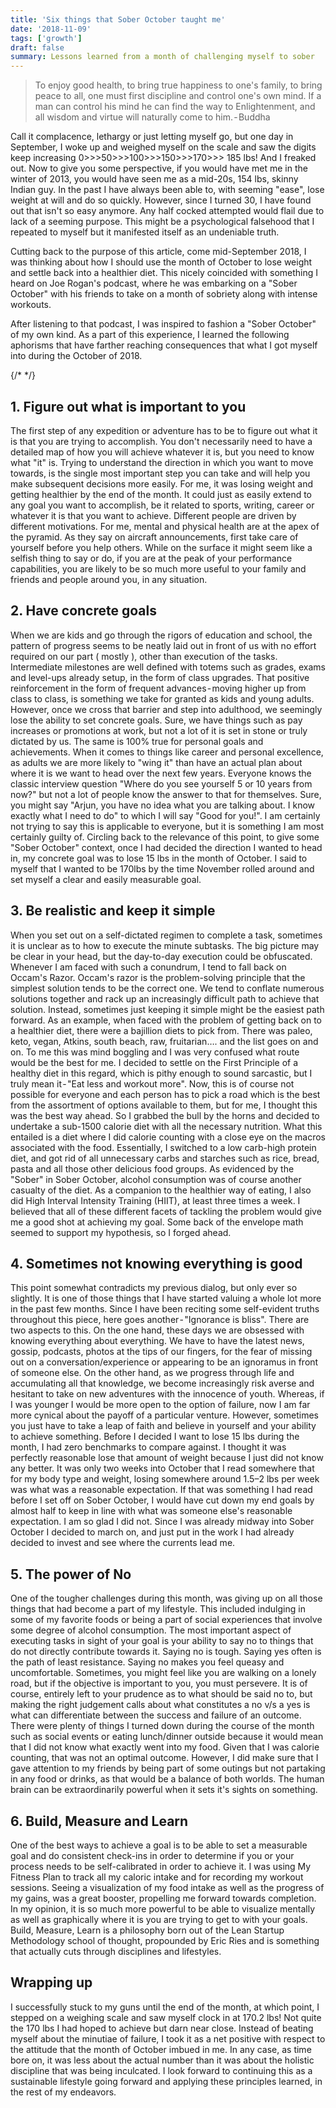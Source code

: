 ```yaml
---
title: 'Six things that Sober October taught me'
date: '2018-11-09'
tags: ['growth']
draft: false
summary: Lessons learned from a month of challenging myself to sober
---
```


> To enjoy good health, to bring true happiness to one's family, to bring peace to all, one must first discipline and control one's own mind. If a man can control his mind he can find the way to Enlightenment, and all wisdom and virtue will naturally come to him. - Buddha

Call it complacence, lethargy or just letting myself go, but one day in September, I woke up and weighed myself on the scale and saw the digits keep increasing 0>>>50>>>100>>>150>>>170>>> 185 lbs! And I freaked out. Now to give you some perspective, if you would have met me in the winter of 2013, you would have seen me as a mid-20s, 154 lbs, skinny Indian guy. In the past I have always been able to, with seeming "ease", lose weight at will and do so quickly. However, since I turned 30, I have found out that isn't so easy anymore. Any half cocked attempted would flail due to lack of a seeming purpose. This might be a psychological falsehood that I repeated to myself but it manifested itself as an undeniable truth.

Cutting back to the purpose of this article, come mid-September 2018, I was thinking about how I should use the month of October to lose weight and settle back into a healthier diet. This nicely coincided with something I heard on Joe Rogan's podcast, where he was embarking on a "Sober October" with his friends to take on a month of sobriety along with intense workouts.

After listening to that podcast, I was inspired to fashion a "Sober October" of my own kind. As a part of this experience, I learned the following aphorisms that have farther reaching consequences that what I got myself into during the October of 2018.

{/* <TOCInline toc={props.toc} /> */}

## 1. Figure out what is important to you

The first step of any expedition or adventure has to be to figure out what it is that you are trying to accomplish. You don't necessarily need to have a detailed map of how you will achieve whatever it is, but you need to know what "it" is. Trying to understand the direction in which you want to move towards, is the single most important step you can take and will help you make subsequent decisions more easily.
For me, it was losing weight and getting healthier by the end of the month. It could just as easily extend to any goal you want to accomplish, be it related to sports, writing, career or whatever it is that you want to achieve. Different people are driven by different motivations. For me, mental and physical health are at the apex of the pyramid. As they say on aircraft announcements, first take care of yourself before you help others. While on the surface it might seem like a selfish thing to say or do, if you are at the peak of your performance capabilities, you are likely to be so much more useful to your family and friends and people around you, in any situation.

## 2. Have concrete goals

When we are kids and go through the rigors of education and school, the pattern of progress seems to be neatly laid out in front of us with no effort required on our part ( mostly ), other than execution of the tasks. Intermediate milestones are well defined with totems such as grades, exams and level-ups already setup, in the form of class upgrades. That positive reinforcement in the form of frequent advances - moving higher up from class to class, is something we take for granted as kids and young adults. However, once we cross that barrier and step into adulthood, we seemingly lose the ability to set concrete goals. Sure, we have things such as pay increases or promotions at work, but not a lot of it is set in stone or truly dictated by us.
The same is 100% true for personal goals and achievements. When it comes to things like career and personal excellence, as adults we are more likely to "wing it" than have an actual plan about where it is we want to head over the next few years. Everyone knows the classic interview question "Where do you see yourself 5 or 10 years from now?" but not a lot of people know the answer to that for themselves. Sure, you might say "Arjun, you have no idea what you are talking about. I know exactly what I need to do" to which I will say "Good for you!". I am certainly not trying to say this is applicable to everyone, but it is something I am most certainly guilty of.
Circling back to the relevance of this point, to give some "Sober October" context, once I had decided the direction I wanted to head in, my concrete goal was to lose 15 lbs in the month of October. I said to myself that I wanted to be 170lbs by the time November rolled around and set myself a clear and easily measurable goal.

## 3. Be realistic and keep it simple

When you set out on a self-dictated regimen to complete a task, sometimes it is unclear as to how to execute the minute subtasks. The big picture may be clear in your head, but the day-to-day execution could be obfuscated. Whenever I am faced with such a conundrum, I tend to fall back on Occam's Razor. Occam's razor is the problem-solving principle that the simplest solution tends to be the correct one. We tend to conflate numerous solutions together and rack up an increasingly difficult path to achieve that solution. Instead, sometimes just keeping it simple might be the easiest path forward.
As an example, when faced with the problem of getting back on to a healthier diet, there were a bajillion diets to pick from. There was paleo, keto, vegan, Atkins, south beach, raw, fruitarian…. and the list goes on and on. To me this was mind boggling and I was very confused what route would be the best for me. I decided to settle on the First Principle of a healthy diet in this regard, which is pithy enough to sound sarcastic, but I truly mean it - "Eat less and workout more". Now, this is of course not possible for everyone and each person has to pick a road which is the best from the assortment of options available to them, but for me, I thought this was the best way ahead. So I grabbed the bull by the horns and decided to undertake a sub-1500 calorie diet with all the necessary nutrition. What this entailed is a diet where I did calorie counting with a close eye on the macros associated with the food. Essentially, I switched to a low carb-high protein diet, and got rid of all unnecessary carbs and starches such as rice, bread, pasta and all those other delicious food groups. As evidenced by the "Sober" in Sober October, alcohol consumption was of course another casualty of the diet. As a companion to the healthier way of eating, I also did High Interval Intensity Training (HIIT), at least three times a week. I believed that all of these different facets of tackling the problem would give me a good shot at achieving my goal. Some back of the envelope math seemed to support my hypothesis, so I forged ahead.

## 4. Sometimes not knowing everything is good

This point somewhat contradicts my previous dialog, but only ever so slightly. It is one of those things that I have started valuing a whole lot more in the past few months. Since I have been reciting some self-evident truths throughout this piece, here goes another - "Ignorance is bliss". There are two aspects to this. On the one hand, these days we are obsessed with knowing everything about everything. We have to have the latest news, gossip, podcasts, photos at the tips of our fingers, for the fear of missing out on a conversation/experience or appearing to be an ignoramus in front of someone else. On the other hand, as we progress through life and accumulating all that knowledge, we become increasingly risk averse and hesitant to take on new adventures with the innocence of youth. Whereas, if I was younger I would be more open to the option of failure, now I am far more cynical about the payoff of a particular venture.
However, sometimes you just have to take a leap of faith and believe in yourself and your ability to achieve something. Before I decided I want to lose 15 lbs during the month, I had zero benchmarks to compare against. I thought it was perfectly reasonable lose that amount of weight because I just did not know any better. It was only two weeks into October that I read somewhere that for my body type and weight, losing somewhere around 1.5–2 lbs per week was what was a reasonable expectation. If that was something I had read before I set off on Sober October, I would have cut down my end goals by almost half to keep in line with what was someone else's reasonable expectation. I am so glad I did not. Since I was already midway into Sober October I decided to march on, and just put in the work I had already decided to invest and see where the currents lead me.

## 5. The power of No

One of the tougher challenges during this month, was giving up on all those things that had become a part of my lifestyle. This included indulging in some of my favorite foods or being a part of social experiences that involve some degree of alcohol consumption. The most important aspect of executing tasks in sight of your goal is your ability to say no to things that do not directly contribute towards it. Saying no is tough. Saying yes often is the path of least resistance. Saying no makes you feel queasy and uncomfortable. Sometimes, you might feel like you are walking on a lonely road, but if the objective is important to you, you must persevere. It is of course, entirely left to your prudence as to what should be said no to, but making the right judgement calls about what constitutes a no v/s a yes is what can differentiate between the success and failure of an outcome. There were plenty of things I turned down during the course of the month such as social events or eating lunch/dinner outside because it would mean that I did not know what exactly went into my food. Given that I was calorie counting, that was not an optimal outcome. However, I did make sure that I gave attention to my friends by being part of some outings but not partaking in any food or drinks, as that would be a balance of both worlds. The human brain can be extraordinarily powerful when it sets it's sights on something.

## 6. Build, Measure and Learn

One of the best ways to achieve a goal is to be able to set a measurable goal and do consistent check-ins in order to determine if you or your process needs to be self-calibrated in order to achieve it. I was using My Fitness Plan to track all my caloric intake and for recording my workout sessions. Seeing a visualization of my food intake as well as the progress of my gains, was a great booster, propelling me forward towards completion. In my opinion, it is so much more powerful to be able to visualize mentally as well as graphically where it is you are trying to get to with your goals. Build, Measure, Learn is a philosophy born out of the Lean Startup Methodology school of thought, propounded by Eric Ries and is something that actually cuts through disciplines and lifestyles.

## Wrapping up

I successfully stuck to my guns until the end of the month, at which point, I stepped on a weighing scale and saw myself clock in at 170.2 lbs! Not quite the 170 lbs I had hoped to achieve but darn near close. Instead of beating myself about the minutiae of failure, I took it as a net positive with respect to the attitude that the month of October imbued in me. In any case, as time bore on, it was less about the actual number than it was about the holistic discipline that was being inculcated. I look forward to continuing this as a sustainable lifestyle going forward and applying these principles learned, in the rest of my endeavors.

